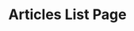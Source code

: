 ---
title: 'Articles List Page'
openapi: '/api-reference/news/articles/en/openapi.yaml GET /news/v1/articles/page'
---